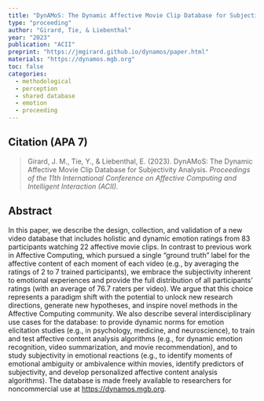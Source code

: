 ```yaml
---
title: "DynAMoS: The Dynamic Affective Movie Clip Database for Subjectivity Analysis"
type: "proceeding"
author: "Girard, Tie, & Liebenthal"
year: "2023"
publication: "ACII"
preprint: "https://jmgirard.github.io/dynamos/paper.html"
materials: "https://dynamos.mgb.org"
toc: false
categories:
  - methodological
  - perception
  - shared database
  - emotion
  - proceeding
---
```


## Citation (APA 7)

> Girard, J. M., Tie, Y., & Liebenthal, E. (2023). DynAMoS: The Dynamic Affective Movie Clip Database for Subjectivity Analysis. *Proceedings of the 11th International Conference on Affective Computing and Intelligent Interaction (ACII).*


## Abstract

In this paper, we describe the design, collection, and validation of a new video database that includes holistic and dynamic emotion ratings from 83 participants watching 22 affective movie clips. In contrast to previous work in Affective Computing, which pursued a single “ground truth” label for the affective content of each moment of each video (e.g., by averaging the ratings of 2 to 7 trained participants), we embrace the subjectivity inherent to emotional experiences and provide the full distribution of all participants’ ratings (with an average of 76.7 raters per video). We argue that this choice represents a paradigm shift with the potential to unlock new research directions, generate new hypotheses, and inspire novel methods in the Affective Computing community. We also describe several interdisciplinary use cases for the database: to provide dynamic norms for emotion elicitation studies (e.g., in psychology, medicine, and neuroscience), to train and test affective content analysis algorithms (e.g., for dynamic emotion recognition, video summarization, and movie recommendation), and to study subjectivity in emotional reactions (e.g., to identify moments of emotional ambiguity or ambivalence within movies, identify predictors of subjectivity, and develop personalized affective content analysis algorithms). The database is made freely available to researchers for noncommercial use at <https://dynamos.mgb.org>.
